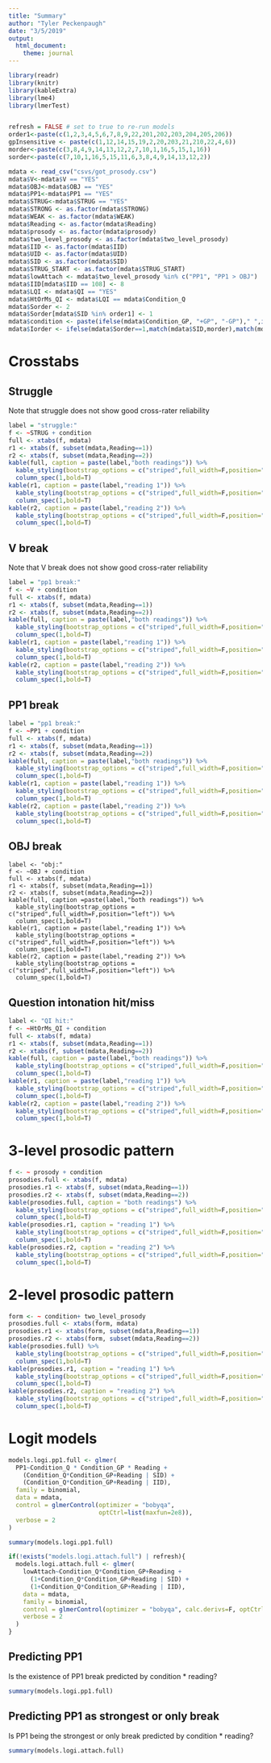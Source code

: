 ```yaml
---
title: "Summary"
author: "Tyler Peckenpaugh"
date: "3/5/2019"
output:
  html_document:
    theme: journal
---
```


```r
library(readr)
library(knitr)
library(kableExtra)
library(lme4)
library(lmerTest)


refresh = FALSE # set to true to re-run models
order1<-paste(c(1,2,3,4,5,6,7,8,9,22,201,202,203,204,205,206))
gpInsensitive <- paste(c(1,12,14,15,19,2,20,203,21,210,22,4,6))
morder<-paste(c(3,8,4,9,14,13,12,2,7,10,1,16,5,15,1,16))
sorder<-paste(c(7,10,1,16,5,15,11,6,3,8,4,9,14,13,12,2))

mdata <- read_csv("csvs/got_prosody.csv")
mdata$V<-mdata$V == "YES"
mdata$OBJ<-mdata$OBJ == "YES"
mdata$PP1<-mdata$PP1 == "YES"
mdata$STRUG<-mdata$STRUG == "YES"
mdata$STRONG <- as.factor(mdata$STRONG)
mdata$WEAK <- as.factor(mdata$WEAK)
mdata$Reading <- as.factor(mdata$Reading)
mdata$prosody <- as.factor(mdata$prosody)
mdata$two_level_prosody <- as.factor(mdata$two_level_prosody)
mdata$IID <- as.factor(mdata$IID)
mdata$UID <- as.factor(mdata$UID)
mdata$SID <- as.factor(mdata$SID)
mdata$STRUG_START <- as.factor(mdata$STRUG_START)
mdata$lowAttach <- mdata$two_level_prosody %in% c("PP1", "PP1 > OBJ")
mdata$IID[mdata$IID == 108] <- 8
mdata$LQI <- mdata$QI == "YES"
mdata$HtOrMs_QI <- mdata$LQI == mdata$Condition_Q
mdata$Sorder <- 2
mdata$Sorder[mdata$SID %in% order1] <- 1
mdata$condition <- paste(ifelse(mdata$Condition_GP, "+GP", "-GP")," ",ifelse(mdata$Condition_Q, "+Q", "-Q"))
mdata$Iorder <- ifelse(mdata$Sorder==1,match(mdata$SID,morder),match(mdata$SID,sorder))

```

# Crosstabs

## Struggle 

Note that struggle does not show good cross-rater reliability

```r
label = "struggle:"
f <- ~STRUG + condition
full <- xtabs(f, mdata)
r1 <- xtabs(f, subset(mdata,Reading==1))
r2 <- xtabs(f, subset(mdata,Reading==2))
kable(full, caption = paste(label,"both readings")) %>%
  kable_styling(bootstrap_options = c("striped",full_width=F,position="left")) %>%
  column_spec(1,bold=T)
kable(r1, caption = paste(label,"reading 1")) %>%
  kable_styling(bootstrap_options = c("striped",full_width=F,position="left")) %>%
  column_spec(1,bold=T)
kable(r2, caption = paste(label,"reading 2")) %>%
  kable_styling(bootstrap_options = c("striped",full_width=F,position="left")) %>%
  column_spec(1,bold=T)
```

## V break

Note that V break does not show good cross-rater reliability

```r
label = "pp1 break:"
f <- ~V + condition
full <- xtabs(f, mdata)
r1 <- xtabs(f, subset(mdata,Reading==1))
r2 <- xtabs(f, subset(mdata,Reading==2))
kable(full, caption = paste(label,"both readings")) %>%
  kable_styling(bootstrap_options = c("striped",full_width=F,position="left")) %>%
  column_spec(1,bold=T)
kable(r1, caption = paste(label,"reading 1")) %>%
  kable_styling(bootstrap_options = c("striped",full_width=F,position="left")) %>%
  column_spec(1,bold=T)
kable(r2, caption = paste(label,"reading 2")) %>%
  kable_styling(bootstrap_options = c("striped",full_width=F,position="left")) %>%
  column_spec(1,bold=T)
```

## PP1 break

```r
label = "pp1 break:"
f <- ~PP1 + condition
full <- xtabs(f, mdata)
r1 <- xtabs(f, subset(mdata,Reading==1))
r2 <- xtabs(f, subset(mdata,Reading==2))
kable(full, caption = paste(label,"both readings")) %>%
  kable_styling(bootstrap_options = c("striped",full_width=F,position="left")) %>%
  column_spec(1,bold=T)
kable(r1, caption = paste(label,"reading 1")) %>%
  kable_styling(bootstrap_options = c("striped",full_width=F,position="left")) %>%
  column_spec(1,bold=T)
kable(r2, caption = paste(label,"reading 2")) %>%
  kable_styling(bootstrap_options = c("striped",full_width=F,position="left")) %>%
  column_spec(1,bold=T)
```
## OBJ break

```obj
label <- "obj:"
f <- ~OBJ + condition
full <- xtabs(f, mdata)
r1 <- xtabs(f, subset(mdata,Reading==1))
r2 <- xtabs(f, subset(mdata,Reading==2))
kable(full, caption =paste(label,"both readings")) %>%
  kable_styling(bootstrap_options = c("striped",full_width=F,position="left")) %>%
  column_spec(1,bold=T)
kable(r1, caption = paste(label,"reading 1")) %>%
  kable_styling(bootstrap_options = c("striped",full_width=F,position="left")) %>%
  column_spec(1,bold=T)
kable(r2, caption = paste(label,"reading 2")) %>%
  kable_styling(bootstrap_options = c("striped",full_width=F,position="left")) %>%
  column_spec(1,bold=T)
```

## Question intonation hit/miss

```r
label <- "QI hit:"
f <- ~HtOrMs_QI + condition
full <- xtabs(f, mdata)
r1 <- xtabs(f, subset(mdata,Reading==1))
r2 <- xtabs(f, subset(mdata,Reading==2))
kable(full, caption = paste(label,"both readings")) %>%
  kable_styling(bootstrap_options = c("striped",full_width=F,position="left")) %>%
  column_spec(1,bold=T)
kable(r1, caption = paste(label,"reading 1")) %>%
  kable_styling(bootstrap_options = c("striped",full_width=F,position="left")) %>%
  column_spec(1,bold=T)
kable(r2, caption = paste(label,"reading 2")) %>%
  kable_styling(bootstrap_options = c("striped",full_width=F,position="left")) %>%
  column_spec(1,bold=T)
```

# 3-level prosodic pattern
```r
f <- ~ prosody + condition
prosodies.full <- xtabs(f, mdata)
prosodies.r1 <- xtabs(f, subset(mdata,Reading==1))
prosodies.r2 <- xtabs(f, subset(mdata,Reading==2))
kable(prosodies.full, caption = "both readings") %>%
  kable_styling(bootstrap_options = c("striped",full_width=F,position="left")) %>%
  column_spec(1,bold=T)
kable(prosodies.r1, caption = "reading 1") %>%
  kable_styling(bootstrap_options = c("striped",full_width=F,position="left")) %>%
  column_spec(1,bold=T)
kable(prosodies.r2, caption = "reading 2") %>%
  kable_styling(bootstrap_options = c("striped",full_width=F,position="left")) %>%
  column_spec(1,bold=T)
```

# 2-level prosodic pattern
```r
form <- ~ condition+ two_level_prosody
prosodies.full <- xtabs(form, mdata)
prosodies.r1 <- xtabs(form, subset(mdata,Reading==1))
prosodies.r2 <- xtabs(form, subset(mdata,Reading==2))
kable(prosodies.full) %>%
  kable_styling(bootstrap_options = c("striped",full_width=F,position="left")) %>%
  column_spec(1,bold=T)
kable(prosodies.r1, caption = "reading 1") %>%
  kable_styling(bootstrap_options = c("striped",full_width=F,position="left")) %>%
  column_spec(1,bold=T)
kable(prosodies.r2, caption = "reading 2") %>%
  kable_styling(bootstrap_options = c("striped",full_width=F,position="left")) %>%
  column_spec(1,bold=T) 
```

# Logit models

```r

models.logi.pp1.full <- glmer(
  PP1~Condition_Q * Condition_GP * Reading + 
    (Condition_Q*Condition_GP+Reading | SID) + 
    (Condition_Q*Condition_GP+Reading | IID),
  family = binomial, 
  data = mdata,
  control = glmerControl(optimizer = "bobyqa",
                         optCtrl=list(maxfun=2e8)),
  verbose = 2
)

summary(models.logi.pp1.full)
```
```r
if(!exists("models.logi.attach.full") | refresh){
  models.logi.attach.full <- glmer(
    lowAttach~Condition_Q*Condition_GP+Reading + 
      (1+Condition_Q*Condition_GP+Reading | SID) + 
      (1+Condition_Q*Condition_GP+Reading | IID),
    data = mdata,
    family = binomial, 
    control = glmerControl(optimizer = "bobyqa", calc.derivs=F, optCtrl=list(maxfun=2e8)),
    verbose = 2
  )
}
```

## Predicting PP1

Is the existence of PP1 break predicted by condition * reading?

```r
summary(models.logi.pp1.full)
```

## Predicting PP1 as strongest or only break

Is PP1 being the strongest or only break predicted by condition * reading?

```r
summary(models.logi.attach.full)
```
